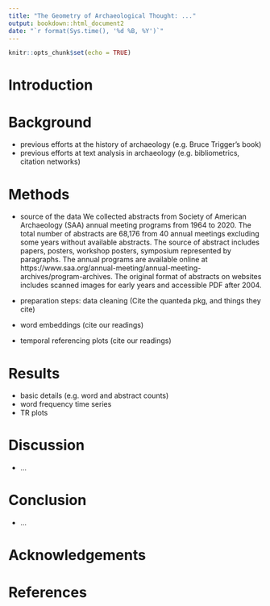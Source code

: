 ```yaml
---
title: "The Geometry of Archaeological Thought: ..."
output: bookdown::html_document2
date: "`r format(Sys.time(), '%d %B, %Y')`"
---
```


```r
knitr::opts_chunk$set(echo = TRUE)
```


# Introduction

# Background

- previous efforts at the history of archaeology (e.g. Bruce Trigger's book)
- previous efforts at text analysis in archaeology (e.g. bibliometrics, citation networks)

# Methods

- source of the data
We collected abstracts from Society of American Archaeology (SAA) annual meeting programs from 1964 to 2020. The total number of abstracts are 68,176 from 40 annual meetings excluding some years without available abstracts. The source of abstract includes papers, posters, workshop posters, symposium represented by paragraphs. The annual programs are available online at https://www.saa.org/annual-meeting/annual-meeting-archives/program-archives. The original format of abstracts on websites includes scanned images for early years and accessible PDF after 2004.

- preparation steps: data cleaning (Cite the quanteda pkg, and things they cite)


- word embeddings (cite our readings)
- temporal referencing plots (cite our readings)

# Results

- basic details (e.g. word and abstract counts)
- word frequency time series
- TR plots

# Discussion

- ...

# Conclusion

- ...

# Acknowledgements

# References 

<!--- use the bib file --> 



